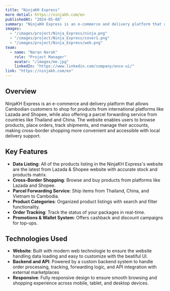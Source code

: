---
title: "NinjaKH Express"
more detial: https://ninjakh.com/en 
publishedAt: "2024-05-08"
summary: "NinjaKH Express is an e-commerce and delivery platform that allows Cambodian customers to shop for products from international platforms like Lazada and Shopee, while also offering a parcel forwarding service from countries like Thailand and China."
images:
  - "/images/project/Ninja_Express/ninja.png"
  - "/images/project/Ninja_Express/cover1.png"
  - "/images/project/Ninja_Express/web.png"
team:
  - name: "Naran Narak"
    role: "Project Manager"
    avatar: "/images/me.jpg"
    linkedIn: "https://www.linkedin.com/company/once-ui/"
link: "https://ninjakh.com/en"
---

## Overview
NinjaKH Express is an e-commerce and delivery platform that allows Cambodian customers to shop for products from international platforms like Lazada and Shopee, while also offering a parcel forwarding service from countries like Thailand and China. The website enables users to browse products, place orders, track shipments, and manage their accounts, making cross-border shopping more convenient and accessible with local delivery support.

## Key Features
- **Data Listing**: All of the products listing in the NinjaKH Express's website are the latest from Lazada & Shopee website with accurate stock and products matrix.
- **Cross-Border Shopping**: Browse and buy products from platforms like Lazada and Shopee.
- **Parcel Forwarding Service**: Ship items from Thailand, China, and Vietnam to Cambodia.
- **Product Categories**: Organized product listings with search and filter functionality.
- **Order Tracking**: Track the status of your packages in real-time.
- **Promotions & Wallet System**: Offers cashback and discount campaigns for top-ups.

## Technologies Used
- **Website**: Built with modern web technologie to ensure the website handling data loading and easy to customize with the beatiful UI.
- **Backend and API**: Powered by a custom backend system to handle order processing, tracking, forwarding logic, and API integration with external marketplaces
- **Responsive**: Fully responsive design to ensure smooth browsing and shopping experience across mobile, tablet, and desktop devices.
